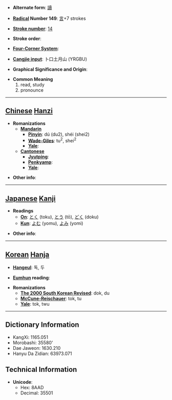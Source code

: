 * '''Alternate form''': [[讀]]

* '''[[Wiktionary:Chinese radical index| Radical]] Number 149''': [[Wiktionary:Chinese radical index 言|言]]+7 strokes

* '''[[Wiktionary:Chinese total strokes index|Stroke number]]''': [[Wiktionary:Chinese total strokes index 14|14]]

* '''Stroke order''': 

* '''[[Wiktionary:Chinese four corner index|Four-Corner System]]''': 

* '''[[Wiktionary:Chinese Cangjie index|Cangjie input]]''': 卜口土月山 (YRGBU)

* '''Graphical Significance and Origin''': 

* '''Common Meaning'''
*#read, study
*# pronounce


----

== [[Chinese]] [[Hanzi]] ==

* '''Romanizations'''
** '''[[Mandarin]]'''
*** '''[[Pinyin]]''': dú (du2), shéi (shei2)
*** '''[[Wade-Giles]]''': tu<sup>2</sup>, shei<sup>2</sup>
*** '''[[Yale]]''': 
** '''[[Cantonese]]'''
*** '''[[Jyutping]]''':
*** '''[[Penkyamp]]''': 
*** '''[[Yale]]''': 

* '''Other info''': 

----

== [[Japanese]] [[Kanji]] ==

* '''Readings'''
** '''[[On]]''': [[とく]] (toku), [[とう]] (tō), [[どく]] (doku)
** '''[[Kun]]''': [[よむ]] (yomu), [[よみ]] (yomi)

* '''Other info''':  

----

== [[Korean]] [[Hanja]] ==

* '''[[Hangeul]]''': 독, 두

* '''[[Eumhun]] reading''': 

* '''Romanizations'''
** '''[[The 2000 South Korean Revised Romanization|The 2000 South Korean Revised]]''': dok, du
** '''[[McCune-Reischauer]]''': tok, tu
** '''[[Yale]]''': tok, twu

----

== Dictionary Information ==

* KangXi: 1165.051
* Morobashi: 35580'
* Dae Jaweon: 1630.210
* Hanyu Da Zidian: 63973.071

== Technical Information ==

* '''Unicode''':
** Hex: 8AAD
** Decimal: 35501